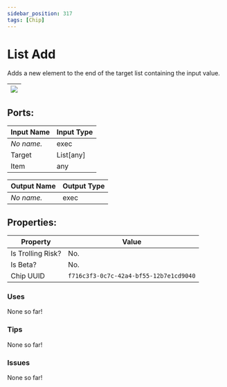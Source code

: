 ```yaml
---
sidebar_position: 317
tags: [Chip]
---
```


# List Add


Adds a new element to the end of the target list containing the input value.

| ![](https://images-ext-2.discordapp.net/external/MPmIaQzlEPmgGWlgi-WxBBXt0Bjv_zWPkg1y1f_sy3s/https/www.recroomcircuits.com/image/circuit/absolute-value?width=206&height=108) |
|-----|

## Ports:

| Input Name | Input Type |
|-----------|-----------|
| *No name.* | exec |
| Target | List[any] |
| Item | any |

| Output Name | Output Type |
|-----------|-----------|
| *No name.* | exec |

## Properties:

| Property  | Value |
|-------------------|-----------|
| Is Trolling Risk? | No. |
| Is Beta? | No. |
| Chip UUID | `f716c3f3-0c7c-42a4-bf55-12b7e1cd9040` |

### Uses

None so far!

### Tips

None so far!

### Issues

None so far!